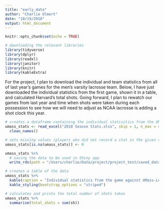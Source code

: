 ```yaml
---
title: "early_data"
author: "Charlie Olmert"
date: "10/19/2018"
output: html_document
---
```


```r
knitr::opts_chunk$set(echo = TRUE)

# downloading the relevant libraries
library(tidyverse)
library(dplyr)
library(readxl)
library(janitor)
library(knitr)
library(kableExtra)
```

For the project, I plan to download the individual and team statistics from all of last year's games for the men's varsity lacrosse team. Below, I have just downloaded the individual statistics from the first game, shown it in a table, and calculated Harvard's total shots. Going forward, I plan to rewatch our games from last year and time when shots were taken during each possession to see how we will need to adjust as NCAA lacrosse is adding a shot clock this year.
```r
# creates a dataframe containing the individual statisitics from the UMass Lowell game
umass_stats <- read_excel("2018 Season Stats.xlsx", skip = 1, n_max = 45) %>% 
  clean_names()

# sets missing values (players who did not record a stat in the given column) equal to 0
umass_stats[is.na(umass_stats)] <- 0

umass_stats %>% 
  # saving the data to be used in Shiny app
  write_rds(path = "/Users/charlie/Data/project/project_test/saved_data")

# creates a table of the data
umass_stats %>% 
  kable(caption = "Individual statistics from the game against UMass-Lowell") %>% 
  kable_styling(bootstrap_options = "striped")

# calculates and prints the total number of shots taken
umass_stats %>% 
  summarise(total_shots = sum(sh))
```

